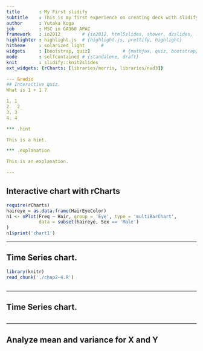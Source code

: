 ```yaml
---
title       : My First slidify
subtitle    : This is my first experience on creating deck with slidify.
author      : Yutaka Koga
job         : MSC in GA360 APAC
framework   : io2012        # {io2012, html5slides, shower, dzslides, ...}
highlighter : highlight.js  # {highlight.js, prettify, highlight}
hitheme     : solarized_light      # 
widgets     : [bootstrap, quiz]            # {mathjax, quiz, bootstrap}
mode        : selfcontained # {standalone, draft}
knit        : slidify::knit2slides
ext_widgets: {rCharts: [libraries/morris, libraries/nvd3]}

--- &radio
## Interactive quiz.
What is 1 + 1 ?  

1. 1  
2. _2_  
3. 3  
4. 4  

*** .hint

This is a hint.

*** .explanation

This is an explanation.

---
```


## Interactive chart with rCharts
```r
require(rCharts)
haireye = as.data.frame(HairEyeColor)
n1 <- nPlot(Freq ~ Hair, group = 'Eye', type = 'multiBarChart', 
            data = subset(haireye, Sex == 'Male')
)
n1$print('chart1')
```

---

## Time Series chart.
```r
library(knitr)
read_chunk('./chap2-4.R')
```

```r
```

--- 

## Time Series chart.
```r
```

---

## Analyze mean and variance for X and Y
```r
```
